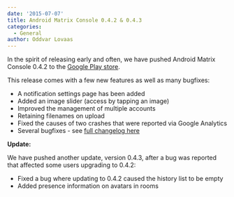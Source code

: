 ```yaml
---
date: '2015-07-07'
title: Android Matrix Console 0.4.2 & 0.4.3
categories:
  - General
author: Oddvar Lovaas
---
```


In the spirit of releasing early and often, we have pushed Android Matrix Console 0.4.2 to the <a href="https://play.google.com/store/apps/details?id=org.matrix.androidsdk.alpha">Google Play store</a>.

This release comes with a few new features as well as many bugfixes:
<ul>
	<li>A notification settings page has been added</li>
	<li>Added an image slider (access by tapping an image)</li>
	<li>Improved the management of multiple accounts</li>
	<li>Retaining filenames on upload</li>
	<li>Fixed the causes of two crashes that were reported via Google Analytics</li>
	<li>Several bugfixes - see <a href="https://github.com/matrix-org/matrix-android-console/blob/master/CHANGES.rst#changes-in-console-042-2015-07-06">full changelog here</a></li>
</ul>


<strong>Update: </strong> 

We have pushed another update, version 0.4.3, after a bug was reported that affected some users upgrading to 0.4.2:
<ul>
	<li>Fixed a bug where updating to 0.4.2 caused the history list to be empty</li>
	<li>Added presence information on avatars in rooms</li>
</ul>

